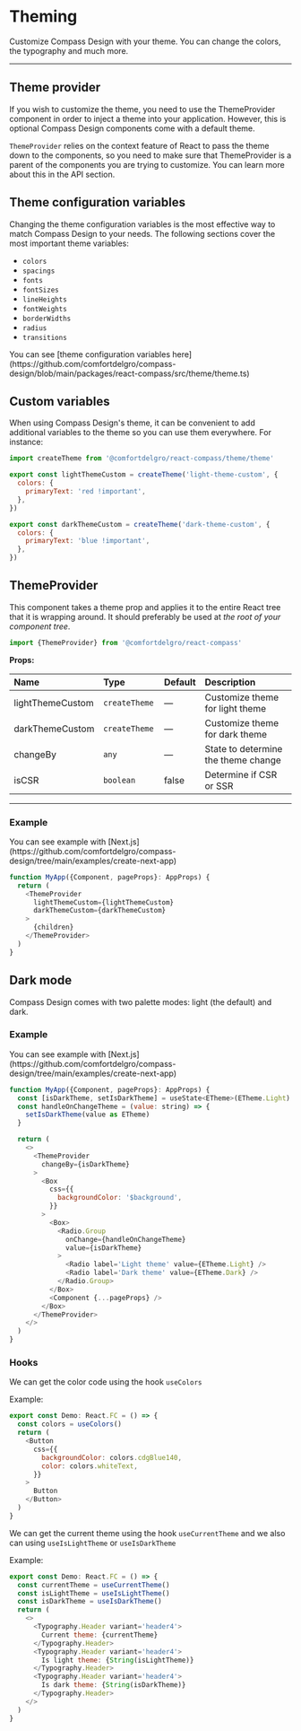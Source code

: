 
# Theming

Customize Compass Design with your theme. You can change the colors, the typography and much more.

---

## Theme provider

If you wish to customize the theme, you need to use the ThemeProvider component in order to inject a theme into your application. However, this is optional Compass Design components come with a default theme.

`ThemeProvider` relies on the context feature of React to pass the theme down to the components, so you need to make sure that ThemeProvider is a parent of the components you are trying to customize. You can learn more about this in the API section.

## Theme configuration variables

Changing the theme configuration variables is the most effective way to match Compass Design to your needs. The following sections cover the most important theme variables:

- `colors`
- `spacings`
- `fonts`
- `fontSizes`
- `lineHeights`
- `fontWeights`
- `borderWidths`
- `radius`
- `transitions`

<Callout>
  You can see [theme configuration variables
  here](https://github.com/comfortdelgro/compass-design/blob/main/packages/react-compass/src/theme/theme.ts)
</Callout>

## Custom variables

When using Compass Design's theme, it can be convenient to add additional variables to the theme so you can use them everywhere. For instance:

```js
import createTheme from '@comfortdelgro/react-compass/theme/theme'

export const lightThemeCustom = createTheme('light-theme-custom', {
  colors: {
    primaryText: 'red !important',
  },
})

export const darkThemeCustom = createTheme('dark-theme-custom', {
  colors: {
    primaryText: 'blue !important',
  },
})
```

## ThemeProvider

This component takes a theme prop and applies it to the entire React tree that it is wrapping around. It should preferably be used at _the root of your component tree_.

```js
import {ThemeProvider} from '@comfortdelgro/react-compass'
```

**Props:**

| Name             | Type           | Default | Description                         |
| :--------------- | :------------- | :------ | :---------------------------------- |
| lightThemeCustom | `createTheme`  | —       | Customize theme for light theme     |
| darkThemeCustom  | `createTheme ` | —       | Customize theme for dark theme      |
| changeBy         | `any`          | —       | State to determine the theme change |
| isCSR            | `boolean`      | false   | Determine if CSR or SSR             |

---

### Example

<Callout>
  You can see example with
  [Next.js](https://github.com/comfortdelgro/compass-design/tree/main/examples/create-next-app)
</Callout>

```js
function MyApp({Component, pageProps}: AppProps) {
  return (
    <ThemeProvider
      lightThemeCustom={lightThemeCustom}
      darkThemeCustom={darkThemeCustom}
    >
      {children}
    </ThemeProvider>
  )
}
```

## Dark mode

Compass Design comes with two palette modes: light (the default) and dark.

### Example

<Callout>
  You can see example with
  [Next.js](https://github.com/comfortdelgro/compass-design/tree/main/examples/create-next-app)
</Callout>

```js
function MyApp({Component, pageProps}: AppProps) {
  const [isDarkTheme, setIsDarkTheme] = useState<ETheme>(ETheme.Light)
  const handleOnChangeTheme = (value: string) => {
    setIsDarkTheme(value as ETheme)
  }

  return (
    <>
      <ThemeProvider
        changeBy={isDarkTheme}
      >
        <Box
          css={{
            backgroundColor: '$background',
          }}
        >
          <Box>
            <Radio.Group
              onChange={handleOnChangeTheme}
              value={isDarkTheme}
            >
              <Radio label='Light theme' value={ETheme.Light} />
              <Radio label='Dark theme' value={ETheme.Dark} />
            </Radio.Group>
          </Box>
          <Component {...pageProps} />
        </Box>
      </ThemeProvider>
    </>
  )
}
```

### Hooks

We can get the color code using the hook `useColors`

Example:

```js
export const Demo: React.FC = () => {
  const colors = useColors()
  return (
    <Button
      css={{
        backgroundColor: colors.cdgBlue140,
        color: colors.whiteText,
      }}
    >
      Button
    </Button>
  )
}
```

We can get the current theme using the hook `useCurrentTheme` and we also can using `useIsLightTheme` or `useIsDarkTheme`

Example:

```js
export const Demo: React.FC = () => {
  const currentTheme = useCurrentTheme()
  const isLightTheme = useIsLightTheme()
  const isDarkTheme = useIsDarkTheme()
  return (
    <>
      <Typography.Header variant='header4'>
        Current theme: {currentTheme}
      </Typography.Header>
      <Typography.Header variant='header4'>
        Is light theme: {String(isLightTheme)}
      </Typography.Header>
      <Typography.Header variant='header4'>
        Is dark theme: {String(isDarkTheme)}
      </Typography.Header>
    </>
  )
}
```
